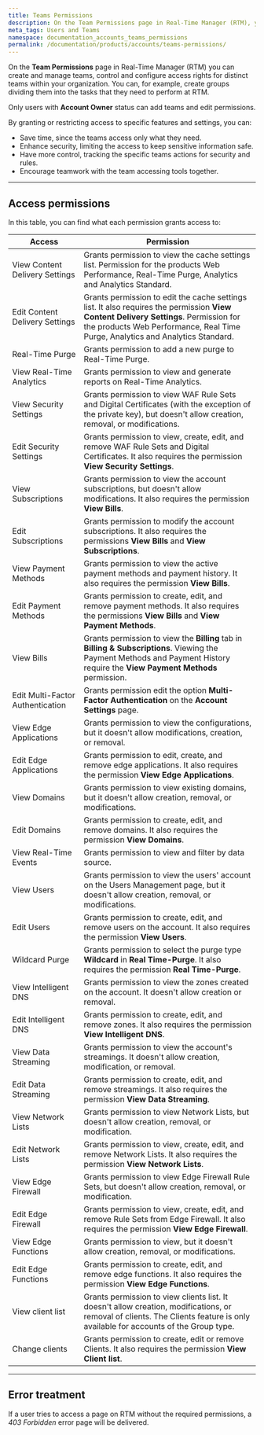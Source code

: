 ```yaml
---
title: Teams Permissions
description: On the Team Permissions page in Real-Time Manager (RTM), you can create, manage teams, control, and configure access rights for distinct teams within your organization.
meta_tags: Users and Teams
namespace: documentation_accounts_teams_permissions
permalink: /documentation/products/accounts/teams-permissions/
---
```


On the **Team Permissions** page in Real-Time Manager (RTM) you can create and manage teams, control and configure access rights for distinct teams within your organization. You can, for example, create groups dividing them into the tasks that they need to perform at RTM.

Only users with **Account Owner** status can add teams and edit permissions. 

By granting or restricting access to specific features and settings, you can:

- Save time, since the teams access only what they need.
- Enhance security, limiting the access to keep sensitive information safe.
- Have more control, tracking the specific teams actions for security and rules.
- Encourage teamwork with the team accessing tools together.
---

## Access permissions

In this table, you can find what each permission grants access to:    

| Access                           | Permission                                                                                                                                                          |
| ---------------------------------- | --------------------------------------------------------------------------------------------------------------------------------------------------------------------- |
| View Content Delivery Settings   | Grants permission to view the cache settings list. Permission for the products Web Performance, Real-Time Purge, Analytics and Analytics Standard.   |
| Edit Content Delivery Settings   | Grants permission to edit the cache settings list. It also requires the permission **View Content Delivery Settings**.  Permission for the products Web Performance, Real Time Purge, Analytics and Analytics Standard.                           |
| Real-Time Purge                  | Grants permission to add a new purge to Real-Time Purge.                                                                                                         |
| View Real-Time Analytics         | Grants permission to view and generate reports on Real-Time Analytics.                                                                                           |
| View Security Settings           | Grants permission to view WAF Rule Sets and Digital Certificates (with the exception of the private key), but doesn't allow creation, removal, or modifications. |
| Edit Security Settings           | Grants permission to view, create, edit, and remove WAF Rule Sets and Digital Certificates. It also requires the permission **View Security Settings**.                                                                       |
| View Subscriptions               | Grants permission to view the account subscriptions, but doesn't allow modifications. It also requires the permission **View Bills**.
| Edit Subscriptions               | Grants permission to modify the account subscriptions. It also requires the permissions **View Bills** and **View Subscriptions**.                                                                                                                                                                    |
| View Payment Methods             | Grants permission to view the active payment methods and payment history. It also requires the permission **View Bills**.                                                                                                                                                                     |
| Edit Payment Methods             | Grants permission to create, edit, and remove payment methods. It also requires the permissions **View Bills** and **View Payment Methods**.                                                                                                                                                                     |
| View Bills                       | Grants permission to view the **Billing** tab in **Billing & Subscriptions**. Viewing the Payment Methods and Payment History require the **View Payment Methods** permission.                                                                                                                                                                    |
| Edit Multi-Factor Authentication | Grants permission edit the option **Multi-Factor Authentication** on the **Account Settings** page.                                                                                                                                                                    |
| View Edge Applications           | Grants permission to view the configurations, but it doesn't allow modifications, creation, or removal.                                                                                                                                                                    |
| Edit Edge Applications           | Grants permission to edit, create, and remove edge applications. It also requires the permission **View Edge Applications**.                                                                                                                                                                   |
| View Domains                     | Grants permission to view existing domains, but it doesn't allow creation, removal, or modifications.                                                                                                                                                                   |
| Edit Domains                     | Grants permission to create, edit, and remove domains. It also requires the permission **View Domains**.                                                                                                                                                                   |
| View Real-Time Events            | Grants permission to view and filter by data source.                                                                                                                                                                      |
| View Users                       | Grants permission to view the users' account on the Users Management page, but it doesn't allow creation, removal, or modifications.  |
| Edit Users                       | Grants permission to create, edit, and remove users on the account. It also requires the permission **View Users**.                                                                                                                                                                   |
| Wildcard Purge                   | Grants permission to select the purge type **Wildcard** in **Real Time-Purge**. It also requires the permission **Real Time-Purge**.                                                                                                                                                                 |
| View Intelligent DNS             | Grants permission to view the zones created on the account. It doesn't allow creation or removal.                                                                                                                                                                   |
| Edit Intelligent DNS             | Grants permission to create, edit, and remove zones. It also requires the permission **View Intelligent DNS**.                                                                                                                                                                   |
| View Data Streaming              | Grants permission to view the account's streamings. It doesn't allow creation, modification, or removal.                                                                                                                                                                  |
| Edit Data Streaming              | Grants permission to create, edit, and remove streamings. It also requires the permission **View Data Streaming**.                                                                                                                                                                  |
| View Network Lists               | Grants permission to view Network Lists, but doesn't allow creation, removal, or modification.                                                                   |
| Edit Network Lists               | Grants permission to view, create, edit, and remove Network Lists. It also requires the permission **View Network Lists**.                                                                                               |
| View Edge Firewall               | Grants permission to view Edge Firewall Rule Sets, but doesn't allow creation, removal, or modification.                                                         |
| Edit Edge Firewall               | Grants permission to view, create, edit, and remove Rule Sets from Edge Firewall. It also requires the permission **View Edge Firewall**.                                                                            |
| View Edge Functions              | Grants permission to view, but it doesn't allow creation, removal, or modifications.                                                                                                                                                                  |
| Edit Edge Functions              | Grants permission to create, edit, and remove edge functions. It also requires the permission **View Edge Functions**.                                                                                                                                                                 |
| View client list                 | Grants permission to view clients list. It doesn't allow creation, modifications, or removal of clients. The Clients feature is only available for accounts of the Group type.                                                                                                                                                               |
| Change clients                   | Grants permission to create, edit or remove Clients. It also requires the permission **View Client list**.                                                                                                                                                                         |
---

## Error treatment

If a user tries to access a page on RTM without the required permissions, a *403 Forbidden* error page will be delivered.
